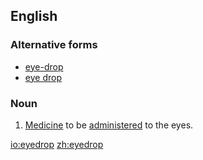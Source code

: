 ==English==

===Alternative forms===
*[[eye-drop]]
*[[eye drop]]


===Noun===
{{en-noun}}
{{wikipedia}}

# [[medicine|Medicine]] to be [[administer]]ed to the eyes.

[[io:eyedrop]]
[[zh:eyedrop]]